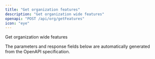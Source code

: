 ```yaml
---
title: "Get organization features"
description: "Get organization wide features"
openapi: "POST /api/org/getFeatures"
icon: "eye"
---
```


Get organization wide features

<Note>
The parameters and response fields below are automatically generated from the OpenAPI specification.
</Note>
